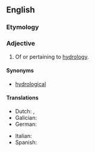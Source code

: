 ==English==

===Etymology===
{{suffix|en|hydrology|ic}}

===Adjective===
{{en-adj|-}}

# Of or pertaining to [[hydrology]].

====Synonyms====
* [[hydrological]]

====Translations====
{{trans-top|of or pertaining to hydrology}}
* Dutch: {{t|nl|hydrologisch}}, {{t|nl|waterkundig}}
* Galician: {{t|gl|hidrolóxico}}
* German: {{t+|de|hydrologisch}}
{{trans-mid}}
* Italian: {{t+|it|idrologico}}
* Spanish: {{t|es|hidrológico}}
{{trans-bottom}}